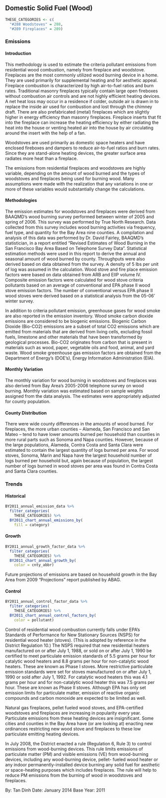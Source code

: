 ## Domestic Solid Fuel (Wood)

```r
THESE_CATEGORIES <- c(
  "#288 Woodstoves" = 288,
  "#289 Fireplaces" = 289)
```

### Emissions

#### Introduction {-}

This methodology is used to estimate the criteria pollutant emissions from residential wood combustion, namely from fireplace and woodstove. Fireplaces are the most commonly utilized wood burning device in a home. They are used primarily for supplemental heating and for aesthetic appeal. Fireplace combustion is characterized by high air-to-fuel ratios and burn rates. Traditional masonry fireplaces typically contain large open fireboxes without combustion air controls and are not highly efficient heating devices. A net heat loss may occur in a residence if colder, outside air is drawn in to replace the inside air used for combustion and lost through the chimney draft. There are also prefabricated (metal) fireplaces which are slightly higher in energy efficiency than masonry fireplaces. Fireplace inserts that fit into the fireplace can increase the heating efficiency by either radiating the heat into the house or venting heated air into the house by air circulating around the insert with the help of a fan.

Woodstoves are used primarily as domestic space heaters and have enclosed fireboxes and dampers to reduce air-to-fuel ratios and burn rates. Since they are stand-alone heating devices, the greater surface area radiates more heat than a fireplace.

The emissions from residential fireplaces and woodstoves are highly variable, depending on the amount of wood burned and the types of woodstoves and fireplaces being used for burning wood. Many assumptions were made with the realization that any variations in one or more of these variables would substantially change the calculations.

#### Methodologies {-}

The emission estimates for woodstoves and fireplaces were derived from BAAQMD’s wood burning survey performed between winter of 2005 and spring of 2006. This survey was performed by True North Research. Data collected from this survey includes wood burning activities via frequency, fuel type, and quantity for the Bay Area nine counties. A compilation and analysis of this data was performed by Dr. David Fairley, BAAQMD’s statistician, in a report entitled “Revised Estimates of Wood Burning in the San Francisco Bay Area Based on Telephone Survey Data”. Statistical estimation methods were used in this report to derive the annual and seasonal amount of wood burned by county. Throughputs were also derived based on data obtained from the survey. A density of 5 lbs per unit of log was assumed in the calculation. Wood stove and fire place emission factors were based on data obtained from ARB and EIIP volume IV. Composite emission factors were calculated for wood stove criteria pollutants based on an average of conventional and EPA phase II wood stove emission factors. The number of conventional versus EPA phase II wood stoves were derived based on a statistical analysis from the 05-06’ winter survey.

In addition to criteria pollutant emission, greenhouse gases for wood smoke are also reported in the emission inventory. Wood smoke carbon dioxide emissions are considered to be biogenic emissions. Biogenic Carbon Dioxide (Bio-CO2) emissions are a subset of total CO2 emissions which are emitted from materials that are derived from living cells, excluding fossil fuels, limestone and other materials that have been transformed by geological processes. Bio-CO2 originates from carbon that is present in materials such as wood, paper, vegetable oils and food, animal, and yard waste. Wood smoke greenhouse gas emission factors are obtained from the Department of Energy’s (DOE’s), Energy Information Administration (EIA).

#### Monthly Variation {-}

The monthly variation for wood burning in woodstoves and fireplaces was also derived from Bay Area’s 2005-2006 telephone survey on wood burning. Monthly variation was estimated based on sample weights assigned from the data analysis. The estimates were appropriately adjusted for county population.

#### County Distribution {-}

There were wide county differences in the amounts of wood burned. For fireplaces, the more urban counties – Alameda, San Francisco and San Mateo – tend to have lower amounts burned per household than counties in more rural parts such as Sonoma and Napa counties. However, because of the large populations, Alameda, Contra Costa and Santa Clara were estimated to contain the largest quantity of logs burned per area. For wood stoves, Sonoma, Marin and Napa have the largest household number of logs burned per household but, again because of population, the largest number of logs burned in wood stoves per area was found in Contra Costa and Santa Clara counties.

### Trends

#### Historical {-}

```r
BY2011_annual_emission_data %>%
  filter_categories(
    THESE_CATEGORIES) %>%
  BY2011_chart_annual_emissions_by(
    fill = category) 
```

#### Growth {-}

```r
BY2011_annual_growth_factor_data %>%
  filter_categories(
    THESE_CATEGORIES) %>%
  BY2011_chart_annual_growth_by(
    color = cnty_abbr) 
```

Future projections of emissions are based on household growth in the Bay Area from 2009 “Projections” report published by ABAG.

#### Control {-}

```r
BY2011_annual_control_factor_data %>%
  filter_categories(
    THESE_CATEGORIES) %>%
  BY2011_chart_annual_control_factors_by(
    color = pollutant) 
```

Control of residential wood combustion currently falls under EPA’s Standards of Performance for New Stationary Sources (NSPS) for residential wood heater (stoves). (This is adopted by reference in the District Regulation 10.) The NSPS required that new residential heaters manufactured on or after July 1, 1988, or sold on or after July 1, 1990 be certified to meet particulate emission standards of 5.5 grams per hour for catalytic wood heaters and 8.8 grams per hour for non-catalytic wood heaters. These are known as Phase I stoves. More restrictive particulate emission standards were set for stoves manufactured on or after July 1, 1990 or sold after July 1, 1992. For catalytic wood heaters this was 4.1 grams per hour and for non-catalytic wood heater this was 7.5 grams per hour. These are known as Phase II stoves. Although EPA has only set emission limits for particulate matter, emission of reactive organic compounds and carbon monoxide are expected to be limited as well.

Natural gas fireplaces, pellet fueled wood stoves, and EPA-certified woodstoves and fireplaces are increasing in popularity every year. Particulate emissions from these heating devices are insignificant. Some cities and counties in the Bay Area have (or are looking at) enacting new ordinances restricting new wood stove and fireplaces to these low particulate emitting heating devices.

In July 2008, the District enacted a rule (Regulation 6, Rule 3) to control emissions from wood-burning devices. This rule limits emissions of particulate matter (PM) and visible emissions (VE) from wood-burning devices, including any wood-burning device, pellet- fueled wood heater or any indoor permanently-installed device burning any solid fuel for aesthetic or space-heating purposes which includes fireplaces. The rule will help to reduce PM emissions from the burning of wood in woodstoves and fireplaces.

By: Tan Dinh
Date: January 2014
Base Year: 2011
